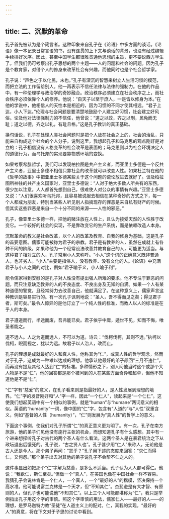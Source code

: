 ```yaml
---
---
---
```

title: 二、沉默的革命
---




孔子首先被认为是个箴言者。这种印象来自孔子在《论语》中多方面的谈话。《论语》像一本记录日常言语的书，没有连贯的上下文与谈话的背景，也没有经过编辑手续排好次序。因此，甚至中国学生都很难贯通他思想的主旨，更不要说西方学生了。但我们仍可考察出孔子思想的两个主题——人的问题和社会的问题。因为孔子是个教育家，对借个人的修身来改革社会有兴趣，而他同时也是个社会哲学家。

孔子说：“声色之于以化民，末也。”孔子有深沉的智慧来树立人生活习惯的模范，而把立法的工作留给别人。他一再表示不信任法律与法律的强制力。在他的作品中，有一种伦理学与政治学的奇妙融合。政治秩序必须建立在社会秩序之上，而社会秩序必须依靠个人的修养。他说：“自天子以至于庶人，一是皆以修身为本。”在他的学说中，他相信人的天性本是相近的，因为习惯的不同才使其相远。“君子上达，小人下达。”伦理与社会问题是要清楚地鼓励个人建立好习惯，社会建立好风俗。论及他对法律强制力的不信任，他曾说：“道之以政，齐之以刑，民免而无耻；道之以德，齐之以礼，有耻且格。”这是孔子教训的真正基础。

换句话说，孔子在处理人类社会问题时是把个人放在社会之上的，社会的治乱，只能来自构成这个社会的个人分子。说到这里，我想起孔子和马克思的观点刚好是对立的：孔子相信没有人格变革的社会改革是表面的；马克思则以为社会环境决定人的道德行为，而乌托邦的实现要靠物质环境的变换。

如果考察希腊哲学，我们可以发现柏拉图是共产主义者，而亚里士多德是一个反共产主义者，亚里士多德不相信只靠社会的改革就可以改变人性。如果杜兰特在他的《哲学的故事》中把亚里士多德某些关于这个问题的谠论放进去就好了。谈及柏拉图所神往的共产主义国家时，亚里士多德说：“人对于绝大多数人所共有的东西，很少加以注意。人人都首先想到自己，很难使人对公众的事情有兴趣。”亚里士多德又说：“人们很喜欢听乌托邦，且容易被说服去相信在某种奇妙的方式之下，每一个人都成为朋友，特别当某些人听见别人指摘现存的罪恶是来自私有财产的时候。但其实这些罪恶是来自一个十分不同的来源——人性的邪恶。”

孔子，像亚里士多德一样，把他的赌注放在人性上，且认为接受天然的人性胜于改变它。一个较好的社会的实现，不是靠改变它的生产系统，而是依赖改造人本身。

沉默革命的教义是社会改革，以个人的改革及教育、自我的修身为基础，这是孔子的首要意图。儒家可能被称为君子的宗教。君子是有教养的人，虽然在成就上有各种不同的阶级，如果称他为一个经常设法改善并教育自己的人，可能更为适当。与这种君子相对立的人，孔子常用小人来称呼。“小人”这个词的正确意义既非普通人，也非劣人。“小人”主要是指俗人，没有教养、没有文化的人。《论语》中充满君子与小人之间的对比，例如“君子喻于义，小人喻于利”。

能令儒家得到安慰的是孔子对人性没有提出强人所难的要求。他不专注于罪恶的问题，而只注意缺乏教养的人的不良态度、不良出身及无知的自满。如果一个人有某种道德的警觉，且经常努力去改善自己，他就满足了。在这种意义上，儒家声言这种教训是容易实行的。有一次孔子讽刺地说：“圣人，吾不得而见之矣；得见君子者，斯可矣。”最令人惊异的是他订立了一个纯人性的标准，而教人以人的标准是在乎人的本身。

君子遵道而行，半途而废，吾弗能已矣。君子依乎中庸，遁世不见，知而不悔，唯圣者能之。

道不远人。人之为道而远人，不可以为道。诗云：“伐柯伐柯，其则不远。”执柯以伐柯，睨而视之，犹以为远。故君子以人治人，改而止。

孔子的理想是成就最好的人和真人性，他称其为“仁”，或真人性的哲学观念，然而对于孔子，这成为一种难以达成的理想。他承认他最好的弟子颜回“三月不违仁”，而再没有提及其他人达到“仁”的标准。多种情形之下，别人问他当时这个或那个大人物是不是“仁”，他的回答都是那个被问到的人在某些方面奇异和超卓，但他不知道他是不是“仁”。

“仁”字有“慈爱”的意义，在孔子看来则是指最好的人，是人性发展到理想的境界。“仁”字的发音刚好和“人”字一样，因此“一个仁人”，读起来是“一个仁仁”。这使我们想起英语中有一个相似的事例，就是“human”与“humane”两词意义的相似。英语的“humanity”一词，像中国的“仁”字，包含有“人道的”与“人性”双重含义，例如“基督的人性（humanity）”，“仁”则发展为“真人性”的哲学上的意义。

下面这个事例，使我们对孔子所谓“仁”的真正意义更为明了。有一次，孔子在南方旅游，他的弟子们见他没有施行主张的机会，而想知道孔子有什么感想。其中有一个进来想探听孔子对古代的两个圣人有什么看法，这两个圣人是在暴君统治之下从政坛退出后饿死的。孔子说，“古之贤人也”。孔子甚少用“仁人”来称人，无论他是古人还是今人。那个弟子再问：“怨乎？”孔子用下述的态度来回答：“求仁而得仁，又何怨。”那个弟子出去对其他的弟子说孔子不会帮不仁之人的。

这件事显出如把那个“仁”字解为慈善，是多么不适当。孔子认为人人都可得仁。他说：“我欲仁，斯仁至矣。”但做一个“真人”，在美国也像在中国社会一样不容易。我猜孔子会说林肯是一个仁人，一个真人，一个“最好的人”的楷模，坚决保持一个高水准。他可能说富兰克林是一个天才，但“不知其仁”。杰斐逊是有大才智、有原则的人，但孔子也可能说他“不知其仁”。以上三个人可能都堪称为“仁”，我只是举例指出孔子用这个字的审慎。照这个字审慎的用法，儒家仁人——最好的人——的理想，是罗马迦特力教“圣徒”在人道主义上的配对。仁，真我的实现，“最好的人”的真意，将在下文对于子思的讨论中看到。